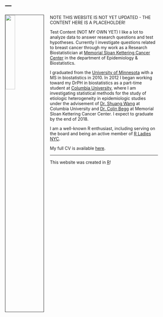 ---
---

<link rel="stylesheet" href="styles.css" type="text/css">

<img src="images/frank_shuttle.png" style="width:25%; border:1px solid; margin-right: 20px" align="left">

NOTE THIS WEBSITE IS NOT YET UPDATED - THE CONTENT HERE IS A PLACEHOLDER! 

Test Content (NOT MY OWN YET) I like a lot to analyze data to answer research questions and test hypotheses. Currently I investigate questions related to breast cancer through my work as a Research Biostatistician at [Memorial Sloan Kettering Cancer Center](https://www.mskcc.org/departments/epidemiology-biostatistics) in the department of Epidemiology & Biostatistics. 

I graduated from the [University of Minnesota](http://www.sph.umn.edu/academics/divisions/biostatistics/) with a MS in biostatistics in 2010. In 2012 I began working toward my DrPH in biostatistics as a part-time student at [Columbia University](https://www.mailman.columbia.edu/become-student/departments/biostatistics), where I am investigating statistical methods for the study of etiologic heterogeneity in epidemiologic studies under the advisement of [Dr. Shuang Wang](https://www.mailman.columbia.edu/people/our-faculty/sw2206) at Columbia University and [Dr. Colin Begg](https://www.mskcc.org/profile/colin-begg) at Memorial Sloan Kettering Cancer Center. I expect to graduate by the end of 2018.

I am a well-known R enthusiast, including serving on the board and being an active member of [R Ladies NYC](http://www.rladiesnyc.org/). 

My full CV is available [here](files/Zabor_CV_2017_Q4.pdf).

_________
This website was created in [R](https://www.r-project.org)! 
